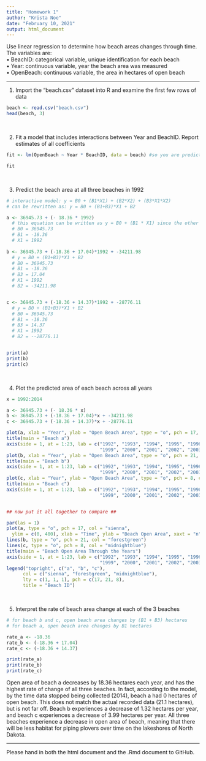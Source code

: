 ---
title: "Homework 1"
author: "Krista Noe"
date: "February 10, 2021"
output: html_document
---

Use linear regression to determine how beach areas changes through time. The variables are:  
• BeachID: categorical variable, unique identification for each beach  
• Year: continuous variable, year the beach area was measured  
• OpenBeach: continuous variable, the area in hectares of open beach  

***
1. Import the “beach.csv” dataset into R and examine the first few rows of data

```{r}

beach <- read.csv("beach.csv")
head(beach, 3)

```

<br>

2. Fit a model that includes interactions between Year and BeachID. Report estimates of all coefficients

```{r}
fit <- lm(OpenBeach ~ Year * BeachID, data = beach) #so you are predicting area of open beach (response variable), by both year and beach ID (predictor variables)

fit

```

<br>

3. Predict the beach area at all three beaches in 1992

```{r}

# interactive model: y = B0 + (B1*X1) + (B2*X2) + (B3*X1*X2)
# can be rewritten as: y = B0 + (B1+B3)*X1 + B2

a <- 36945.73 + (- 18.36 * 1992)
  # this equation can be written as y = B0 + (B1 * X1) since the other terms equal 0  
  # B0 = 36945.73
  # B1 = -18.36
  # X1 = 1992
  
b <- 36945.73 + (-18.36 + 17.04)*1992 + -34211.98
  # y = B0 + (B1+B3)*X1 + B2
  # B0 = 36945.73
  # B1 = -18.36 
  # B3 = 17.04
  # X1 = 1992
  # B2 = -34211.98


c <- 36945.73 + (-18.36 + 14.37)*1992 + -28776.11
  # y = B0 + (B1+B3)*X1 + B2
  # B0 = 36945.73
  # B1 = -18.36 
  # B3 = 14.37
  # X1 = 1992
  # B2 = --28776.11


print(a)
print(b)
print(c)
```

<br>

4. Plot the predicted area of each beach across all years

```{r}
x = 1992:2014

a <- 36945.73 + (- 18.36 * x)
b <- 36945.73 + (-18.36 + 17.04)*x + -34211.98
c <- 36945.73 + (-18.36 + 14.37)*x + -28776.11

plot(a, xlab = "Year", ylab = "Open Beach Area", type = "o", pch = 17, col = "sienna", xaxt = "n")
title(main = "Beach a")
axis(side = 1, at = 1:23, lab = c("1992", "1993", "1994", "1995", "1996", "1997", "1998", 
                                  "1999", "2000", "2001", "2002", "2003", "2004", "2005", "2006", "2007", "2008", "2009",  "2010", "2011", "2012", "2013", "2014"))
plot(b, xlab = "Year", ylab = "Open Beach Area", type = "o", pch = 21, col = "forestgreen", xaxt = "n")
title(main = "Beach b")
axis(side = 1, at = 1:23, lab = c("1992", "1993", "1994", "1995", "1996", "1997", "1998", 
                                  "1999", "2000", "2001", "2002", "2003", "2004", "2005", "2006", "2007", "2008", "2009",  "2010", "2011", "2012", "2013", "2014"))
plot(c, xlab = "Year", ylab = "Open Beach Area", type = "o", pch = 8, col = "midnightblue", xaxt = "n")
title(main = "Beach c")
axis(side = 1, at = 1:23, lab = c("1992", "1993", "1994", "1995", "1996", "1997", "1998", 
                                  "1999", "2000", "2001", "2002", "2003", "2004", "2005", "2006", "2007", "2008", "2009",  "2010", "2011", "2012", "2013", "2014"))


## now put it all together to compare ##

par(las = 1)
plot(a, type = "o", pch = 17, col = "sienna",
  ylim = c(0, 400), xlab = "Time", ylab = "Beach Open Area", xaxt = "n") 
lines(b, type = "o", pch = 21, col = "forestgreen")
lines(c, type = "o", pch = 8, col = "midnightblue")
title(main = "Beach Open Area Through the Years")
axis(side = 1, at = 1:23, lab = c("1992", "1993", "1994", "1995", "1996", "1997", "1998", 
                                  "1999", "2000", "2001", "2002", "2003", "2004", "2005", "2006", "2007", "2008", "2009",  "2010", "2011", "2012", "2013", "2014"))
legend("topright", c("a", "b", "c"), 
      col = c("sienna", "forestgreen", "midnightblue"), 
      lty = c(1, 1, 1), pch = c(17, 21, 8), 
      title = "Beach ID")

```


<br>

5. Interpret the rate of beach area change at each of the 3 beaches 
```{r}

# for beach b and c, open beach area changes by (B1 + B3) hectares
# for beach a, open beach area changes by B1 hectares 

rate_a <- -18.36
rate_b <- (-18.36 + 17.04)
rate_c <- (-18.36 + 14.37)

print(rate_a)
print(rate_b)
print(rate_c)
```
Open area of beach a decreases by 18.36 hectares each year, and has the highest rate of change of all three beaches. In fact, according to the model, by the time data stopped being collected (2014), beach a had 0 hectares of open beach. This does not match the actual recorded data (21.1 hectares), but is not far off. Beach b experiences a decrease of 1.32 hectares per year, and beach c experiences a decrease of 3.99 hectares per year. All three beaches experience a decrease in open area of beach, meaning that there will be less habitat for piping plovers over time on the lakeshores of North Dakota. 


***

Please hand in both the html document and the .Rmd document to GitHub.